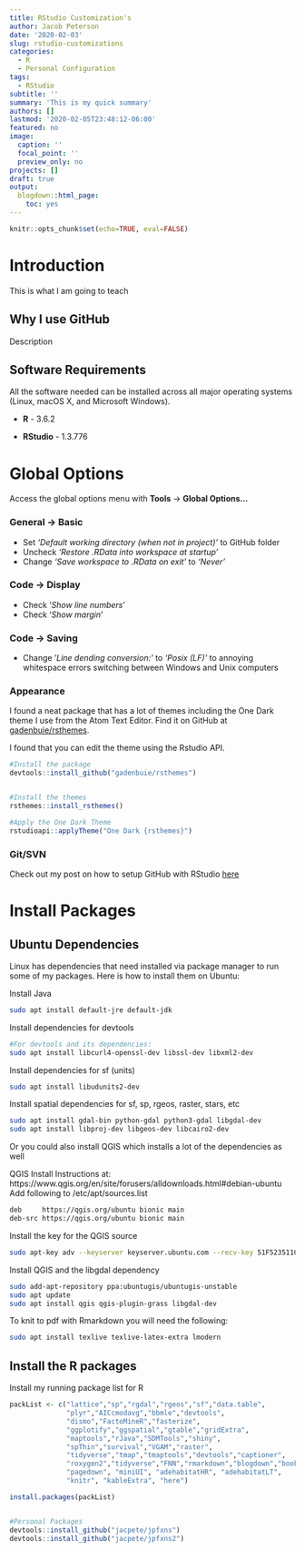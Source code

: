 ```yaml
---
title: RStudio Customization's
author: Jacob Peterson
date: '2020-02-03'
slug: rstudio-customizations
categories:
  - R
  - Personal Configuration
tags:
  - RStudio
subtitle: ''
summary: 'This is my quick summary'
authors: []
lastmod: '2020-02-05T23:48:12-06:00'
featured: no
image:
  caption: ''
  focal_point: ''
  preview_only: no
projects: []
draft: true
output:
  blogdown::html_page:
    toc: yes
---
```


```r
knitr::opts_chunk$set(echo=TRUE, eval=FALSE)
```

# Introduction

This is what I am going to teach

## Why I use GitHub

Description

## Software Requirements

All the software needed can be installed across all major operating systems (Linux, macOS X, and Microsoft Windows).

* **R** - 3.6.2

* **RStudio** - 1.3.776


# Global Options

Access the global options menu with **Tools** &rarr; **Global Options...**

### General &rarr; Basic

* Set *'Default working directory (when not in project)'* to GitHub folder
* Uncheck *'Restore .RData into workspace at startup'*
* Change *'Save workspace to .RData on exit'* to *'Never'*

### Code &rarr; Display

* Check '*Show line numbers*'
* Check '*Show margin*'

### Code &rarr; Saving
* Change '*Line dending conversion:'* to *'Posix (LF)'* to annoying whitespace errors switching between Windows and Unix computers

### Appearance

I found a neat package that has a lot of themes including the One Dark theme I use from the Atom Text Editor. Find it on GitHub at [gadenbuie/rsthemes](https://github.com/gadenbuie/rsthemes).

I found that you can edit the theme using the Rstudio API.

```r
#Install the package
devtools::install_github("gadenbuie/rsthemes")


#Install the themes
rsthemes::install_rsthemes()

#Apply the One Dark Theme
rstudioapi::applyTheme("One Dark {rsthemes}")
```

### Git/SVN

Check out my post on how to setup GitHub with RStudio [here]()

# Install Packages


## Ubuntu Dependencies
Linux has dependencies that need installed via  package manager to run some of my packages. Here is how to install them on Ubuntu:

Install Java
```bash
sudo apt install default-jre default-jdk
```

Install dependencies for devtools
```bash
#For devtools and its dependencies:
sudo apt install libcurl4-openssl-dev libssl-dev libxml2-dev
```

Install dependencies for sf (units)
```bash
sudo apt install libudunits2-dev
```

Install spatial dependencies for sf, sp, rgeos, raster, stars, etc
```bash
sudo apt install gdal-bin python-gdal python3-gdal libgdal-dev
sudo apt install libproj-dev libgeos-dev libcairo2-dev
```

Or you could also install QGIS which installs a lot of the dependencies as well

QGIS Install Instructions at: https://www.qgis.org/en/site/forusers/alldownloads.html#debian-ubuntu
Add following to /etc/apt/sources.list
```bash
deb     https://qgis.org/ubuntu bionic main
deb-src https://qgis.org/ubuntu bionic main
```

Install the key for the QGIS source
```bash
sudo apt-key adv --keyserver keyserver.ubuntu.com --recv-key 51F523511C7028C3
```

Install QGIS and the libgdal dependency
```bash
sudo add-apt-repository ppa:ubuntugis/ubuntugis-unstable
sudo apt update
sudo apt install qgis qgis-plugin-grass libgdal-dev
```

To knit to pdf with Rmarkdown you will need the following:
```bash
sudo apt install texlive texlive-latex-extra lmodern
```

## Install the R packages
Install my running package list for R
```r

packList <- c("lattice","sp","rgdal","rgeos","sf","data.table",
              "plyr","AICcmodavg","bbmle","devtools",
              "dismo","FactoMineR","fasterize",
              "ggplotify","ggspatial","gtable","gridExtra",
              "maptools","rJava","SDMTools","shiny",
              "spThin","survival","VGAM","raster",
              "tidyverse","tmap","tmaptools","devtools","captioner",
              "roxygen2","tidyverse","FNN","rmarkdown","blogdown","bookdown",
              "pagedown", "miniUI", "adehabitatHR", "adehabitatLT",
              "knitr", "kableExtra", "here")

install.packages(packList)


#Personal Packages
devtools::install_github("jacpete/jpfxns")
devtools::install_github("jacpete/jpfxns2")
```



